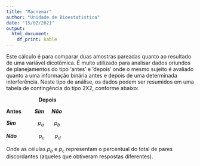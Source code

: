 ---
title: "Macnemar"
author: "Unidade de Bioestatistica"
date: "15/02/2021"
output: 
  html_document: 
    df_print: kable
---


Este cálculo é para comparar duas amostras pareadas quanto ao resultado de uma variável dicotômica.  É muito utilizado para analisar dados oriundos de planejamentos do tipo 'antes' e 'depois' onde o mesmo
sujeito é avaliado quanto a uma informação binária antes e depois de uma determinada interferência. Neste tipo de análise, os dados podem ser resumidos em uma tabela de contingência do tipo 2X2, conforme abaixo:


<!-- |**Antes/Depois**     |*Sim*   | *Não*| -->
<!-- |------ | ------ | ------- -->
<!-- |***Antes***  | $p_a$      | $p_c$| -->
<!-- |***Depois*** | $p_b$      | $p_d$| -->


&nbsp; &nbsp;  &nbsp; &nbsp; &nbsp; &nbsp;  &nbsp; &nbsp;  &nbsp; &nbsp; &nbsp; **Depois**

**Antes** &nbsp; &nbsp; &nbsp; &nbsp; ***Sim*** &nbsp; &nbsp; ***Não***

***Sim*** &nbsp; &nbsp;  &nbsp; &nbsp; &nbsp; &nbsp;  &nbsp;  $p_a$ &nbsp; &nbsp; &nbsp; $p_b$
 
***Não*** &nbsp; &nbsp;  &nbsp; &nbsp; &nbsp; &nbsp;  &nbsp;  $p_c$ &nbsp; &nbsp; &nbsp; $p_d$





Onde as células $p_b$ e $p_c$ representam o percentual do total de pares discordantes  (aqueles que obtiveram respostas diferentes).




